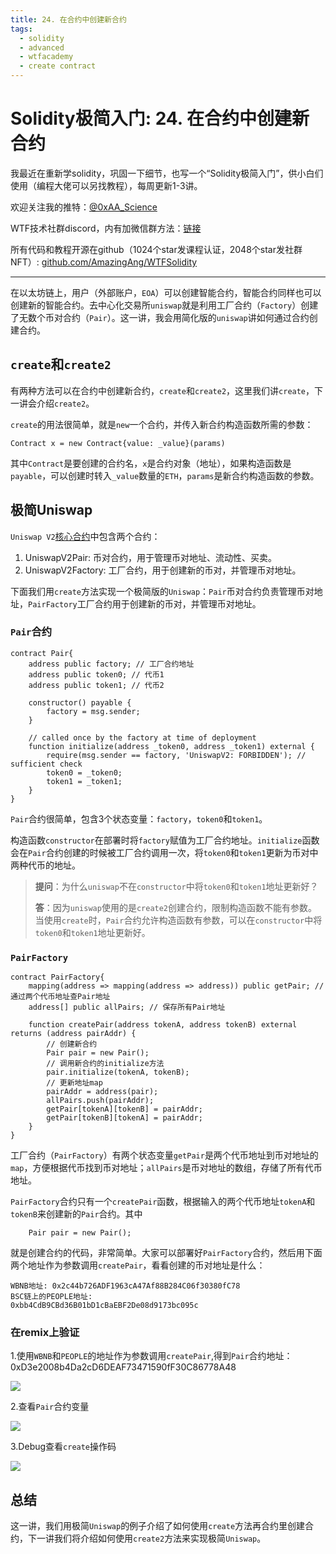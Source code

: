 ```yaml
---
title: 24. 在合约中创建新合约
tags:
  - solidity
  - advanced
  - wtfacademy
  - create contract
---
```


# Solidity极简入门: 24. 在合约中创建新合约
<QuizProgress courseId={SOLIDITY_ADVANCED_ID} lessonId={SOLIDITY_ADVANCED_LESSON_ID_9} />

我最近在重新学solidity，巩固一下细节，也写一个“Solidity极简入门”，供小白们使用（编程大佬可以另找教程），每周更新1-3讲。

欢迎关注我的推特：[@0xAA_Science](https://twitter.com/0xAA_Science)

WTF技术社群discord，内有加微信群方法：[链接](https://discord.gg/5akcruXrsk)

所有代码和教程开源在github（1024个star发课程认证，2048个star发社群NFT）: [github.com/AmazingAng/WTFSolidity](https://github.com/AmazingAng/WTFSolidity)

-----

在以太坊链上，用户（外部账户，`EOA`）可以创建智能合约，智能合约同样也可以创建新的智能合约。去中心化交易所`uniswap`就是利用工厂合约（`Factory`）创建了无数个币对合约（`Pair`）。这一讲，我会用简化版的`uniswap`讲如何通过合约创建合约。

## `create`和`create2`
有两种方法可以在合约中创建新合约，`create`和`create2`，这里我们讲`create`，下一讲会介绍`create2`。

`create`的用法很简单，就是`new`一个合约，并传入新合约构造函数所需的参数：
```solidity
Contract x = new Contract{value: _value}(params)
```

其中`Contract`是要创建的合约名，`x`是合约对象（地址），如果构造函数是`payable`，可以创建时转入`_value`数量的`ETH`，`params`是新合约构造函数的参数。

## 极简Uniswap
`Uniswap V2`[核心合约](https://github.com/Uniswap/v2-core/tree/master/contracts)中包含两个合约：

1. UniswapV2Pair: 币对合约，用于管理币对地址、流动性、买卖。
2. UniswapV2Factory: 工厂合约，用于创建新的币对，并管理币对地址。

下面我们用`create`方法实现一个极简版的`Uniswap`：`Pair`币对合约负责管理币对地址，`PairFactory`工厂合约用于创建新的币对，并管理币对地址。

###  `Pair`合约

```solidity
contract Pair{
    address public factory; // 工厂合约地址
    address public token0; // 代币1
    address public token1; // 代币2

    constructor() payable {
        factory = msg.sender;
    }

    // called once by the factory at time of deployment
    function initialize(address _token0, address _token1) external {
        require(msg.sender == factory, 'UniswapV2: FORBIDDEN'); // sufficient check
        token0 = _token0;
        token1 = _token1;
    }
}
```
`Pair`合约很简单，包含3个状态变量：`factory`，`token0`和`token1`。

构造函数`constructor`在部署时将`factory`赋值为工厂合约地址。`initialize`函数会在`Pair`合约创建的时候被工厂合约调用一次，将`token0`和`token1`更新为币对中两种代币的地址。

> **提问**：为什么`uniswap`不在`constructor`中将`token0`和`token1`地址更新好？
>
> **答**：因为`uniswap`使用的是`create2`创建合约，限制构造函数不能有参数。当使用`create`时，`Pair`合约允许构造函数有参数，可以在`constructor`中将`token0`和`token1`地址更新好。

### `PairFactory`
```solidity
contract PairFactory{
    mapping(address => mapping(address => address)) public getPair; // 通过两个代币地址查Pair地址
    address[] public allPairs; // 保存所有Pair地址

    function createPair(address tokenA, address tokenB) external returns (address pairAddr) {
        // 创建新合约
        Pair pair = new Pair(); 
        // 调用新合约的initialize方法
        pair.initialize(tokenA, tokenB);
        // 更新地址map
        pairAddr = address(pair);
        allPairs.push(pairAddr);
        getPair[tokenA][tokenB] = pairAddr;
        getPair[tokenB][tokenA] = pairAddr;
    }
}
```
工厂合约（`PairFactory`）有两个状态变量`getPair`是两个代币地址到币对地址的`map`，方便根据代币找到币对地址；`allPairs`是币对地址的数组，存储了所有代币地址。

`PairFactory`合约只有一个`createPair`函数，根据输入的两个代币地址`tokenA`和`tokenB`来创建新的`Pair`合约。其中
```solidity
    Pair pair = new Pair(); 
```
就是创建合约的代码，非常简单。大家可以部署好`PairFactory`合约，然后用下面两个地址作为参数调用`createPair`，看看创建的币对地址是什么：
```
WBNB地址: 0x2c44b726ADF1963cA47Af88B284C06f30380fC78
BSC链上的PEOPLE地址:
0xbb4CdB9CBd36B01bD1cBaEBF2De08d9173bc095c
```

### 在remix上验证

1.使用`WBNB`和`PEOPLE`的地址作为参数调用`createPair`,得到`Pair`合约地址：0xD3e2008b4Da2cD6DEAF73471590fF30C86778A48

![](./img/24-1.png)

2.查看`Pair`合约变量

![](./img/24-2.png)

3.Debug查看`create`操作码

![](./img/24-3.png)

## 总结
这一讲，我们用极简`Uniswap`的例子介绍了如何使用`create`方法再合约里创建合约，下一讲我们将介绍如何使用`create2`方法来实现极简`Uniswap`。

<QuizForm courseId={SOLIDITY_ADVANCED_ID} lessonId={SOLIDITY_ADVANCED_LESSON_ID_9} />